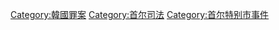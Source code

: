 [[Category:韓國罪案|Category:韓國罪案]]
[[Category:首尔司法|Category:首尔司法]]
[[Category:首尔特别市事件|Category:首尔特别市事件]]